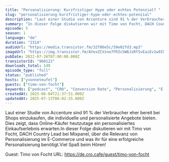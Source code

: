 ```yaml
---
title: "Personalisierung: Kurzfristiger Hype oder echtes Potenzial? "
slug: "personalisierung-kurzfristiger-hype-oder-echtes-potenzial"
description: "Laut einer Studie von Accenture sind 91 % der Verbraucher eher bereit bei Shops einzukaufen, die individuelle und personalisierte Angebote bieten. Dies zeigt, dass Online-Käufer heutzutage ein personalisiertes Einkaufserlebnis erwarten.In dieser Folge diskutieren wir mit Timo von Focht, DACH Country Lead bei Mixpanel, über die Relevanz von Personalisierung im E-Commerce und was ihr für eine erfolgreiche Personalisierung benötigt.Viel Spaß beim Hören!\n\nGuest: Timo von Focht\nURL: https://de.cro.cafe/guest/timo-von-focht"
summary: "In dieser Folge diskutieren wir mit Timo von Focht, DACH Country Lead bei Mixpanel, über die Relevanz von Personalisierung im E-Commerce und was ihr für eine erfolgreiche Personalisierung benötigt."
episode: 5
season: 1
language: "de"
duration: "2314"
audioUrl: "https://media.transistor.fm/32f86e5c/59e02fd3.mp3"
imageUrl: "https://img.transistor.fm/AYexZCVzno7FRZcSW6JzRfSvEaiEv1w9IUlztjheOhc/rs:fill:3000:3000:1/q:60/aHR0cHM6Ly9pbWct/dXBsb2FkLXByb2R1/Y3Rpb24udHJhbnNp/c3Rvci5mbS80OWVj/NzVjOTVlOTU3YmVl/MzlkYWRkNzU1ODFm/YWIyOS5wbmc.webp"
pubDate: 2022-07-26T07:00:00.000Z
transistorId: "960122"
downloads_total: 149
episode_type: "full"
status: "published"
hosts: ["yvonneteufel"]
guests: ["timo-von-focht"]
keywords: ["podcast", "CRO", "Conversion Rate", "Personalisierung", "E-Commerce"]
createdAt: 2025-06-04T21:37:51.000Z
updatedAt: 2025-07-13T06:02:35.000Z
---
```


Laut einer Studie von Accenture sind 91 % der Verbraucher eher bereit bei Shops einzukaufen, die individuelle und personalisierte Angebote bieten. Dies zeigt, dass Online-Käufer heutzutage ein personalisiertes Einkaufserlebnis erwarten.In dieser Folge diskutieren wir mit Timo von Focht, DACH Country Lead bei Mixpanel, über die Relevanz von Personalisierung im E-Commerce und was ihr für eine erfolgreiche Personalisierung benötigt.Viel Spaß beim Hören!

Guest: Timo von Focht
URL: https://de.cro.cafe/guest/timo-von-focht
